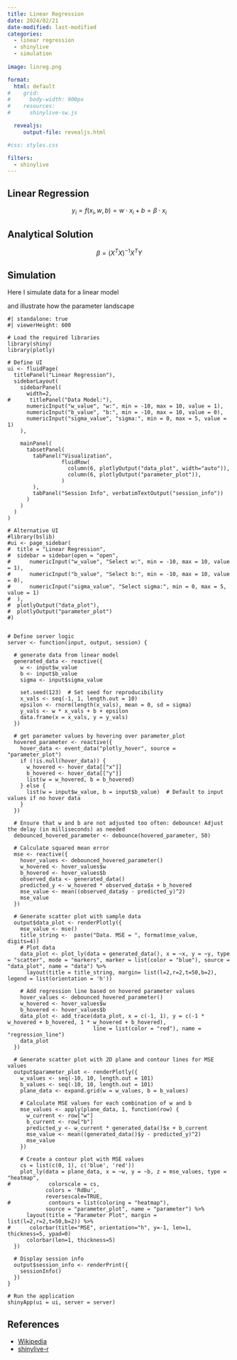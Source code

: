 ```yaml
---
title: Linear Regression
date: 2024/02/21
date-modified: last-modified
categories: 
  - linear regression
  - shinylive
  - simulation
  
image: linreg.png

format:
  html: default
#    grid:
#      body-width: 900px
#    resources: 
#      shinylive-sw.js

  revealjs:
     output-file: revealjs.html 

#css: styles.css

filters:
  - shinylive
---
```


## Linear Regression

$$
y_i=f(x_i,w,b) = w \cdot x_i + b = \beta \cdot x_i
$$ 

## Analytical Solution
$$
\beta = (X^T X)^{-1} X^T Y
$$

## Simulation

Here I simulate data for a linear model 

and illustrate how the parameter landscape


```shinylive-r
#| standalone: true
#| viewerHeight: 600

# Load the required libraries
library(shiny)
library(plotly)

# Define UI
ui <- fluidPage(
  titlePanel("Linear Regression"),
  sidebarLayout(
    sidebarPanel(
      width=2,
#      titlePanel("Data Model:"),
      numericInput("w_value", "w:", min = -10, max = 10, value = 1),
      numericInput("b_value", "b:", min = -10, max = 10, value = 0),
      numericInput("sigma_value", "sigma:", min = 0, max = 5, value = 1)
    ),
    
    mainPanel(
      tabsetPanel(
        tabPanel("Visualization", 
                 fluidRow(
                   column(6, plotlyOutput("data_plot", width="auto")),
                   column(6, plotlyOutput("parameter_plot")),
                 )
        ),
        tabPanel("Session Info", verbatimTextOutput("session_info"))
      )
    )
  )
)

# Alternative UI
#library(bslib)
#ui <- page_sidebar(
#  title = "Linear Regression",
#  sidebar = sidebar(open = "open",
#      numericInput("w_value", "Select w:", min = -10, max = 10, value = 1),
#      numericInput("b_value", "Select b:", min = -10, max = 10, value = 0),
#      numericInput("sigma_value", "Select sigma:", min = 0, max = 5, value = 1)
#  ),
#  plotlyOutput("data_plot"),
#  plotlyOutput("parameter_plot")
#) 


# Define server logic
server <- function(input, output, session) {
  
  # generate data from linear model
  generated_data <- reactive({
    w <- input$w_value
    b <- input$b_value
    sigma <- input$sigma_value
    
    set.seed(123)  # Set seed for reproducibility
    x_vals <- seq(-1, 1, length.out = 10)
    epsilon <- rnorm(length(x_vals), mean = 0, sd = sigma)
    y_vals <- w * x_vals + b + epsilon
    data.frame(x = x_vals, y = y_vals)
  })
  
  # get parameter values by hovering over parameter_plot
  hovered_parameter <- reactive({
    hover_data <- event_data("plotly_hover", source = "parameter_plot")
    if (!is.null(hover_data)) {
      w_hovered <- hover_data[["x"]]
      b_hovered <- hover_data[["y"]]
      list(w = w_hovered, b = b_hovered)
    } else {
      list(w = input$w_value, b = input$b_value)  # Default to input values if no hover data
    }
  })
  
  # Ensure that w and b are not adjusted too often: debounce! Adjust the delay (in milliseconds) as needed
  debounced_hovered_parameter <- debounce(hovered_parameter, 50)  
  
  # Calculate squared mean error
  mse <- reactive({
    hover_values <- debounced_hovered_parameter()
    w_hovered <- hover_values$w
    b_hovered <- hover_values$b
    observed_data <- generated_data()
    predicted_y <- w_hovered * observed_data$x + b_hovered
    mse_value <- mean((observed_data$y - predicted_y)^2)
    mse_value
  })
  
  # Generate scatter plot with sample data
  output$data_plot <- renderPlotly({
    mse_value <- mse()
    title_string <-  paste("Data. MSE = ", format(mse_value, digits=4))
    # Plot data
    data_plot <- plot_ly(data = generated_data(), x = ~x, y = ~y, type = "scatter", mode = "markers", marker = list(color = "blue"), source = "data_plot", name = "data") %>%
      layout(title = title_string, margin= list(l=2,r=2,t=50,b=2), legend = list(orientation = 'h'))
    
    # Add regression line based on hovered parameter values
    hover_values <- debounced_hovered_parameter()
    w_hovered <- hover_values$w
    b_hovered <- hover_values$b
    data_plot <- add_trace(data_plot, x = c(-1, 1), y = c(-1 * w_hovered + b_hovered, 1 * w_hovered + b_hovered),
                           line = list(color = "red"), name = "regression_line")
    data_plot
  })
  
  # Generate scatter plot with 2D plane and contour lines for MSE values
  output$parameter_plot <- renderPlotly({
    w_values <- seq(-10, 10, length.out = 101)
    b_values <- seq(-10, 10, length.out = 101)
    plane_data <- expand.grid(w = w_values, b = b_values)
    
    # Calculate MSE values for each combination of w and b
    mse_values <- apply(plane_data, 1, function(row) {
      w_current <- row["w"]
      b_current <- row["b"]
      predicted_y <- w_current * generated_data()$x + b_current
      mse_value <- mean((generated_data()$y - predicted_y)^2)
      mse_value
    })
    
    # Create a contour plot with MSE values
    cs = list(c(0, 1), c('blue', 'red'))
    plot_ly(data = plane_data, x = ~w, y = ~b, z = mse_values, type = "heatmap", 
#            colorscale = cs, 
            colors = 'RdBu',
            reversescale=TRUE,
#            contours = list(coloring = "heatmap"),
            source = "parameter_plot", name = "parameter") %>%
      layout(title = "Parameter Plot", margin = list(l=2,r=2,t=50,b=2)) %>%
#      colorbar(title="MSE", orientation="h", y=-1, len=1, thickness=5, ypad=0)
      colorbar(len=1, thickness=5)
  })
  
  # Display session info
  output$session_info <- renderPrint({
    sessionInfo()
  })
}

# Run the application
shinyApp(ui = ui, server = server)
```


## References

-   [Wikipedia](https://en.wikipedia.org/wiki/Linear_regression)
-   [shinylive-r](https://github.com/coatless-quarto/r-shinylive-demo)

